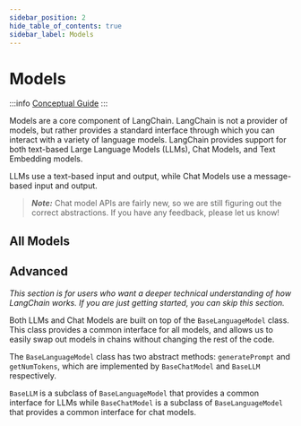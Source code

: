 ```yaml
---
sidebar_position: 2
hide_table_of_contents: true
sidebar_label: Models
---
```



# Models

:::info
[Conceptual Guide](https://docs.langchain-gpt4all.com/docs/components/models/)
:::

Models are a core component of LangChain. LangChain is not a provider of models, but rather provides a standard interface through which you can interact with a variety of language models.
LangChain provides support for both text-based Large Language Models (LLMs), Chat Models, and Text Embedding models.

LLMs use a text-based input and output, while Chat Models use a message-based input and output.

> **_Note:_** Chat model APIs are fairly new, so we are still figuring out the correct abstractions. If you have any feedback, please let us know!

## All Models

<DocCardList />

## Advanced

_This section is for users who want a deeper technical understanding of how LangChain works. If you are just getting started, you can skip this section._

Both LLMs and Chat Models are built on top of the `BaseLanguageModel` class. This class provides a common interface for all models, and allows us to easily swap out models in chains without changing the rest of the code.

The `BaseLanguageModel` class has two abstract methods: `generatePrompt` and `getNumTokens`, which are implemented by `BaseChatModel` and `BaseLLM` respectively.

`BaseLLM` is a subclass of `BaseLanguageModel` that provides a common interface for LLMs while `BaseChatModel` is a subclass of `BaseLanguageModel` that provides a common interface for chat models.
